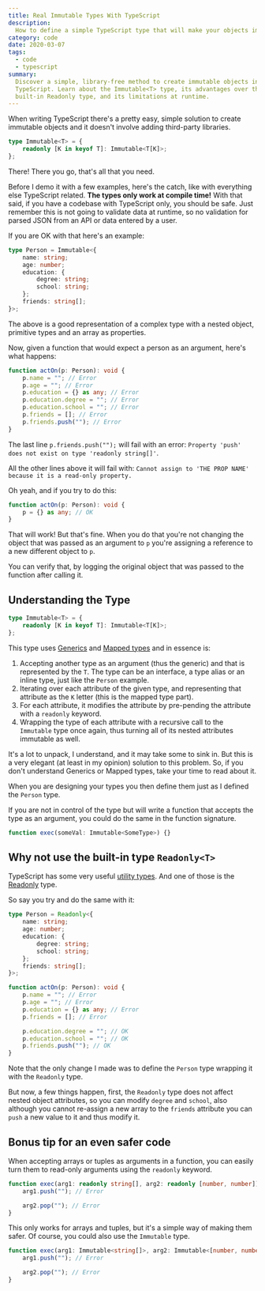 ```yaml
---
title: Real Immutable Types With TypeScript
description:
  How to define a simple TypeScript type that will make your objects immutable
category: code
date: 2020-03-07
tags:
  - code
  - typescript
summary:
  Discover a simple, library-free method to create immutable objects in
  TypeScript. Learn about the Immutable<T> type, its advantages over the
  built-in Readonly type, and its limitations at runtime.
---
```


When writing TypeScript there's a pretty easy, simple solution to create
immutable objects and it doesn't involve adding third-party libraries.

```typescript
type Immutable<T> = {
	readonly [K in keyof T]: Immutable<T[K]>;
};
```

There! There you go, that's all that you need.

Before I demo it with a few examples, here's the catch, like with everything
else TypeScript related. **The types only work at compile time!** With that
said, if you have a codebase with TypeScript only, you should be safe. Just
remember this is not going to validate data at runtime, so no validation for
parsed JSON from an API or data entered by a user.

If you are OK with that here's an example:

```typescript
type Person = Immutable<{
	name: string;
	age: number;
	education: {
		degree: string;
		school: string;
	};
	friends: string[];
}>;
```

The above is a good representation of a complex type with a nested object,
primitive types and an array as properties.

Now, given a function that would expect a person as an argument, here's what
happens:

```typescript
function actOn(p: Person): void {
	p.name = ""; // Error
	p.age = ""; // Error
	p.education = {} as any; // Error
	p.education.degree = ""; // Error
	p.education.school = ""; // Error
	p.friends = []; // Error
	p.friends.push(""); // Error
}
```

The last line `p.friends.push("");` will fail with an error:
`Property 'push' does not exist on type 'readonly string[]'`.

All the other lines above it will fail with:
`Cannot assign to 'THE PROP NAME' because it is a read-only property.`

Oh yeah, and if you try to do this:

```typescript
function actOn(p: Person): void {
	p = {} as any; // OK
}
```

That will work! But that's fine. When you do that you're not changing the object
that was passed as an argument to `p` you're assigning a reference to a new
different object to `p`.

You can verify that, by logging the original object that was passed to the
function after calling it.

## Understanding the Type

```typescript
type Immutable<T> = {
	readonly [K in keyof T]: Immutable<T[K]>;
};
```

This type uses
[Generics](https://www.typescriptlang.org/docs/handbook/generics.html) and
[Mapped types](https://www.typescriptlang.org/docs/handbook/advanced-types.html#mapped-types)
and in essence is:

1. Accepting another type as an argument (thus the generic) and that is
   represented by the `T`. The type can be an interface, a type alias or an
   inline type, just like the `Person` example.
2. Iterating over each attribute of the given type, and representing that
   attribute as the `K` letter (this is the mapped type part).
3. For each attribute, it modifies the attribute by pre-pending the attribute
   with a `readonly` keyword.
4. Wrapping the type of each attribute with a recursive call to the `Immutable`
   type once again, thus turning all of its nested attributes immutable as well.

It's a lot to unpack, I understand, and it may take some to sink in. But this is
a very elegant (at least in my opinion) solution to this problem. So, if you
don't understand Generics or Mapped types, take your time to read about it.

When you are designing your types you then define them just as I defined the
`Person` type.

If you are not in control of the type but will write a function that accepts the
type as an argument, you could do the same in the function signature.

```typescript
function exec(someVal: Immutable<SomeType>) {}
```

## Why not use the built-in type `Readonly<T>`

TypeScript has some very useful
[utility types](https://www.typescriptlang.org/docs/handbook/utility-types.html).
And one of those is the
[Readonly](https://www.typescriptlang.org/docs/handbook/utility-types.html#readonlyt)
type.

So say you try and do the same with it:

```typescript
type Person = Readonly<{
	name: string;
	age: number;
	education: {
		degree: string;
		school: string;
	};
	friends: string[];
}>;

function actOn(p: Person): void {
	p.name = ""; // Error
	p.age = ""; // Error
	p.education = {} as any; // Error
	p.friends = []; // Error

	p.education.degree = ""; // OK
	p.education.school = ""; // OK
	p.friends.push(""); // OK
}
```

Note that the only change I made was to define the `Person` type wrapping it
with the `Readonly` type.

But now, a few things happen, first, the `Readonly` type does not affect nested
object attributes, so you can modify `degree` and `school`, also although you
cannot re-assign a new array to the `friends` attribute you can `push` a new
value to it and thus modify it.

## Bonus tip for an even safer code

When accepting arrays or tuples as arguments in a function, you can easily turn
them to read-only arguments using the `readonly` keyword.

```typescript
function exec(arg1: readonly string[], arg2: readonly [number, number]) {
	arg1.push(""); // Error

	arg2.pop(""); // Error
}
```

This only works for arrays and tuples, but it's a simple way of making them
safer. Of course, you could also use the `Immutable` type.

```typescript
function exec(arg1: Immutable<string[]>, arg2: Immutable<[number, number]>) {
	arg1.push(""); // Error

	arg2.pop(""); // Error
}
```
